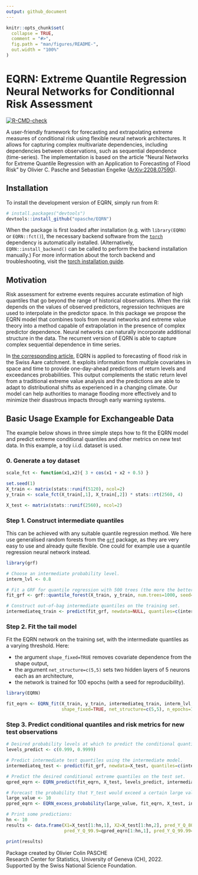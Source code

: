 ```yaml
---
output: github_document
---
```


<!-- README.md is generated from README.Rmd. Please edit that file -->

```r
knitr::opts_chunk$set(
  collapse = TRUE,
  comment = "#>",
  fig.path = "man/figures/README-",
  out.width = "100%"
)
```

# EQRN: Extreme Quantile Regression Neural Networks for Conditionnal Risk Assessment

<!-- badges: start -->
[![R-CMD-check](https://github.com/opasche/EQRN/actions/workflows/R-CMD-check.yaml/badge.svg)](https://github.com/opasche/EQRN/actions/workflows/R-CMD-check.yaml)
<!-- badges: end -->


A user-friendly framework for forecasting and extrapolating extreme measures of conditional risk using flexible neural network architectures. It allows for capturing complex multivariate dependencies, including dependencies between observations, such as sequential dependence (time-series).
The implementation is based on the article "Neural Networks for Extreme Quantile Regression with an Application to Forecasting of Flood Risk" by Olivier C. Pasche and Sebastian Engelke ([ArXiv:2208.07590](https://arxiv.org/abs/2208.07590)).


## Installation

To install the development version of EQRN, simply run from R:

``` r
# install.packages("devtools")
devtools::install_github("opasche/EQRN")
```

When the package is first loaded after installation (e.g. with `library(EQRN)` or `EQRN::fct()`), the necessary backend software from the [`torch`](https://torch.mlverse.org/) dependency is automatically installed. (Alternatively, `EQRN::install_backend()` can be called to perform the backend installation manually.) For more information about the torch backend and troubleshooting, visit the [torch installation guide](https://torch.mlverse.org/docs/articles/installation.html).


## Motivation

Risk assessment for extreme events requires accurate estimation of high quantiles that go beyond the range of historical observations. When the risk depends on the values of observed predictors, regression techniques are used to interpolate in the predictor space. In this package we propose the EQRN model that combines tools from neural networks and extreme value theory into a method capable of extrapolation in the presence of complex predictor dependence. Neural networks can naturally incorporate additional structure in the data. The recurrent version of EQRN is able to capture complex sequential dependence in time series. 

In [the corresponding article](https://arxiv.org/abs/2208.07590), EQRN is applied to forecasting of flood risk in the Swiss Aare catchment. It exploits information from multiple covariates in space and time to provide one-day-ahead predictions of return levels and exceedances probabilities. This output complements the static return level from a traditional extreme value analysis and the predictions are able to adapt to distributional shifts as experienced in a changing climate. Our model can help authorities to manage flooding more effectively and to minimize their disastrous impacts through early warning systems.


## Basic Usage Example for Exchangeable Data


The example below shows in three simple steps how to fit the EQRN model and predict extreme conditional quantiles and other metrics on new test data. In this example, a toy i.i.d. dataset is used.



### 0. Generate a toy dataset

```r
scale_fct <- function(x1,x2){ 3 + cos(x1 + x2 + 0.5) }

set.seed(1)
X_train <- matrix(stats::runif(5120), ncol=2)
y_train <- scale_fct(X_train[,1], X_train[,2]) * stats::rt(2560, 4)

X_test <- matrix(stats::runif(2560), ncol=2)
```


### Step 1. Construct intermediate quantiles

This can be achieved with any suitable quantile regression method. We here use generalised random forests from the [`grf`](https://grf-labs.github.io/grf/) package, as they are very easy to use and already quite flexible. One could for example use a quantile regression neural network instead.

```r
library(grf)

# Choose an intermediate probability level.
interm_lvl <- 0.8

# Fit a GRF for quantile regression with 500 trees (the more the better) on the training set (with a seed for reproducibility).
fit_grf <- grf::quantile_forest(X_train, y_train, num.trees=1000, seed=21)

# Construct out-of-bag intermediate quantiles on the training set.
intermediateq_train <- predict(fit_grf, newdata=NULL, quantiles=c(interm_lvl))$predictions
```


### Step 2. Fit the tail model


Fit the EQRN network on the training set, with the intermediate quantiles as a varying threshold. Here:

- the argument `shape_fixed=TRUE` removes covariate dependence from the shape output,
- the argument `net_structure=c(5,5)` sets two hidden layers of 5 neurons each as an architecture,
- the network is trained for 100 epochs (with a seed for reproducibility).

```r
library(EQRN)

fit_eqrn <- EQRN_fit(X_train, y_train, intermediateq_train, interm_lvl,
                     shape_fixed=TRUE, net_structure=c(5,5), n_epochs=100, seed=42)
```


### Step 3. Predict conditional quantiles and risk metrics for new test observations

```r
# Desired probability levels at which to predict the conditional quantiles.
levels_predict <- c(0.999, 0.9999)

# Predict intermediate test quantiles using the intermediate model.
intermediateq_test <- predict(fit_grf, newdata=X_test, quantiles=c(interm_lvl))$predictions

# Predict the desired conditional extreme quantiles on the test set.
qpred_eqrn <- EQRN_predict(fit_eqrn, X_test, levels_predict, intermediateq_test)

# Forecast the probability that Y_test would exceed a certain large value.
large_value <- 10
ppred_eqrn <- EQRN_excess_probability(large_value, fit_eqrn, X_test, intermediateq_test)
```


```r
# Print some predictions:
hn <- 10
results <- data.frame(X1=X_test[1:hn,1], X2=X_test[1:hn,2], pred_Y_Q_80=intermediateq_test[1:hn],
                      pred_Y_Q_99.9=qpred_eqrn[1:hn,1], pred_Y_Q_99.99=qpred_eqrn[1:hn,2], Pr_Y_exceed_10=ppred_eqrn[1:hn])

print(results)
```



Package created by Olivier Colin PASCHE\
Research Center for Statistics, University of Geneva (CH), 2022.\
Supported by the Swiss National Science Foundation.

